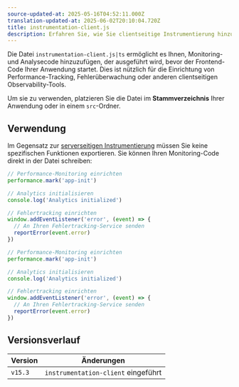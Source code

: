 ```yaml
---
source-updated-at: 2025-05-16T04:52:11.000Z
translation-updated-at: 2025-06-02T20:10:04.720Z
title: instrumentation-client.js
description: Erfahren Sie, wie Sie clientseitige Instrumentierung hinzufügen können, um die Frontend-Performance Ihrer Next.js-Anwendung zu verfolgen und zu überwachen.
---
```


Die Datei `instrumentation-client.js|ts` ermöglicht es Ihnen, Monitoring- und Analysecode hinzuzufügen, der ausgeführt wird, bevor der Frontend-Code Ihrer Anwendung startet. Dies ist nützlich für die Einrichtung von Performance-Tracking, Fehlerüberwachung oder anderen clientseitigen Observability-Tools.

Um sie zu verwenden, platzieren Sie die Datei im **Stammverzeichnis** Ihrer Anwendung oder in einem `src`-Ordner.

## Verwendung

Im Gegensatz zur [serverseitigen Instrumentierung](/docs/app/guides/instrumentation) müssen Sie keine spezifischen Funktionen exportieren. Sie können Ihren Monitoring-Code direkt in der Datei schreiben:

```ts filename="instrumentation-client.ts" switcher
// Performance-Monitoring einrichten
performance.mark('app-init')

// Analytics initialisieren
console.log('Analytics initialized')

// Fehlertracking einrichten
window.addEventListener('error', (event) => {
  // An Ihren Fehlertracking-Service senden
  reportError(event.error)
})
```

```js filename="instrumentation-client.js" switcher
// Performance-Monitoring einrichten
performance.mark('app-init')

// Analytics initialisieren
console.log('Analytics initialized')

// Fehlertracking einrichten
window.addEventListener('error', (event) => {
  // An Ihren Fehlertracking-Service senden
  reportError(event.error)
})
```

## Versionsverlauf

| Version | Änderungen                             |
| ------- | -------------------------------------- |
| `v15.3` | `instrumentation-client` eingeführt    |
